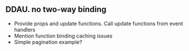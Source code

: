 ## DDAU. no two-way binding

* Provide props and update functions. Call update functions from event handlers
* Mention function binding caching issues
* Simple pagination example?
